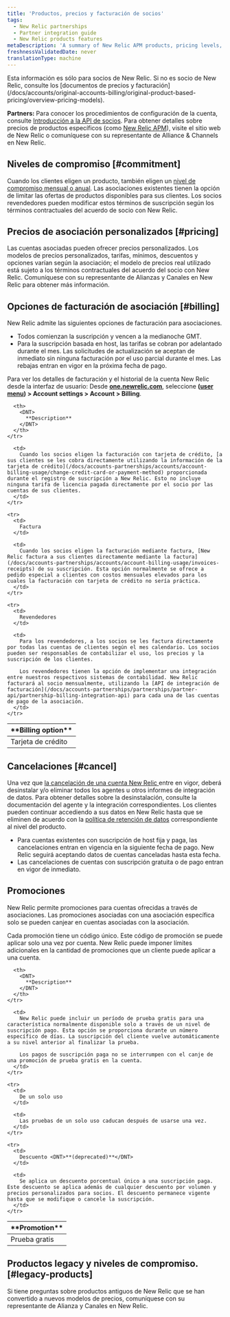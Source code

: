 ```yaml
---
title: 'Productos, precios y facturación de socios'
tags:
  - New Relic partnerships
  - Partner integration guide
  - New Relic products features
metaDescription: 'A summary of New Relic APM products, pricing levels, and billing options for partners and their customers.'
freshnessValidatedDate: never
translationType: machine
---
```


<Callout variant="important">
  Esta información es sólo para socios de New Relic. Si no es socio de New Relic, consulte los [documentos de precios y facturación](/docs/accounts/original-accounts-billing/original-product-based-pricing/overview-pricing-models).
</Callout>

<DNT>**Partners:**</DNT> Para conocer los procedimientos de configuración de la cuenta, consulte [Introducción a la API de socios](/docs/new-relic-partnerships/partner-integration-guide/partner-account-maintenance/partner-api). Para obtener detalles sobre precios de productos específicos (como [New Relic APM](http://newrelic.com/application-monitoring/pricing)), visite el sitio web de New Relic o comuníquese con su representante de Alliance & Channels en New Relic.

## Niveles de compromiso [#commitment]

Cuando los clientes eligen un producto, también eligen un [nivel de compromiso mensual o anual](/docs/accounts-partnerships/accounts/account-billing-usage/account-pricing-billing-options). Las asociaciones existentes tienen la opción de limitar las ofertas de productos disponibles para sus clientes. Los socios revendedores pueden modificar estos términos de suscripción según los términos contractuales del acuerdo de socio con New Relic.

## Precios de asociación personalizados [#pricing]

Las cuentas asociadas pueden ofrecer precios personalizados. Los modelos de precios personalizados, tarifas, mínimos, descuentos y opciones varían según la asociación; el modelo de precios real utilizado está sujeto a los términos contractuales del acuerdo del socio con New Relic. Comuníquese con su representante de Alianzas y Canales en New Relic para obtener más información.

## Opciones de facturación de asociación [#billing]

New Relic admite las siguientes opciones de facturación para asociaciones.

* Todos comienzan la suscripción y vencen a la medianoche GMT.
* Para la suscripción basada en host, las tarifas se cobran por adelantado durante el mes. Las solicitudes de actualización se aceptan de inmediato sin ninguna facturación por el uso parcial durante el mes. Las rebajas entran en vigor en la próxima fecha de pago.

Para ver los detalles de facturación y el historial de la cuenta New Relic desde la interfaz de usuario: Desde <DNT>**[one.newrelic.com](https://one.newrelic.com/all-capabilities)**</DNT>, seleccione <DNT>**([user menu](/docs/accounts/accounts-billing/general-account-settings/intro-account-settings)) > Account settings > Account > Billing**</DNT>.

<table>
  <thead>
    <tr>
      <th width={200}>
        <DNT>
          **Billing option**
        </DNT>
      </th>

      <th>
        <DNT>
          **Description**
        </DNT>
      </th>
    </tr>
  </thead>

  <tbody>
    <tr>
      <td>
        Tarjeta de crédito
      </td>

      <td>
        Cuando los socios eligen la facturación con tarjeta de crédito, [a sus clientes se les cobra directamente utilizando la información de la tarjeta de crédito](/docs/accounts-partnerships/accounts/account-billing-usage/change-credit-card-or-payment-method) proporcionada durante el registro de suscripción a New Relic. Esto no incluye ninguna tarifa de licencia pagada directamente por el socio por las cuentas de sus clientes.
      </td>
    </tr>

    <tr>
      <td>
        Factura
      </td>

      <td>
        Cuando los socios eligen la facturación mediante factura, [New Relic factura a sus clientes directamente mediante la factura](/docs/accounts-partnerships/accounts/account-billing-usage/invoices-receipts) de su suscripción. Esta opción normalmente se ofrece a pedido especial a clientes con costos mensuales elevados para los cuales la facturación con tarjeta de crédito no sería práctica.
      </td>
    </tr>

    <tr>
      <td>
        Revendedores
      </td>

      <td>
        Para los revendedores, a los socios se les factura directamente por todas las cuentas de clientes según el mes calendario. Los socios pueden ser responsables de contabilizar el uso, los precios y la suscripción de los clientes.

        Los revendedores tienen la opción de implementar una integración entre nuestros respectivos sistemas de contabilidad. New Relic facturará al socio mensualmente, utilizando la [API de integración de facturación](/docs/accounts-partnerships/partnerships/partner-api/partnership-billing-integration-api) para cada una de las cuentas de pago de la asociación.
      </td>
    </tr>
  </tbody>
</table>

## Cancelaciones [#cancel]

Una vez que [la cancelación de una cuenta New Relic ](/docs/accounts-partnerships/accounts/account-maintenance/cancel-or-delete-your-new-relic-account)entre en vigor, deberá desinstalar y/o eliminar todos los agentes u otros informes de integración de datos. Para obtener detalles sobre la desinstalación, consulte la documentación del agente y la integración correspondientes. Los clientes pueden continuar accediendo a sus datos en New Relic hasta que se eliminen de acuerdo con la [política de retención de datos](/docs/accounts-partnerships/accounts/account-billing-usage/data-retention) correspondiente al nivel del producto.

* Para cuentas existentes con suscripción de host fija y paga, las cancelaciones entran en vigencia en la siguiente fecha de pago. New Relic seguirá aceptando datos de cuentas canceladas hasta esta fecha.
* Las cancelaciones de cuentas con suscripción gratuita o de pago entran en vigor de inmediato.

## Promociones

New Relic permite promociones para cuentas ofrecidas a través de asociaciones. Las promociones asociadas con una asociación específica solo se pueden canjear en cuentas asociadas con la asociación.

Cada promoción tiene un código único. Este código de promoción se puede aplicar solo una vez por cuenta. New Relic puede imponer límites adicionales en la cantidad de promociones que un cliente puede aplicar a una cuenta.

<table>
  <thead>
    <tr>
      <th width={200}>
        <DNT>
          **Promotion**
        </DNT>
      </th>

      <th>
        <DNT>
          **Description**
        </DNT>
      </th>
    </tr>
  </thead>

  <tbody>
    <tr>
      <td>
        Prueba gratis
      </td>

      <td>
        New Relic puede incluir un período de prueba gratis para una característica normalmente disponible solo a través de un nivel de suscripción pago. Esta opción se proporciona durante un número específico de días. La suscripción del cliente vuelve automáticamente a su nivel anterior al finalizar la prueba.

        Los pagos de suscripción paga no se interrumpen con el canje de una promoción de prueba gratis en la cuenta.
      </td>
    </tr>

    <tr>
      <td>
        De un solo uso
      </td>

      <td>
        Las pruebas de un solo uso caducan después de usarse una vez.
      </td>
    </tr>

    <tr>
      <td>
        Descuento <DNT>**(deprecated)**</DNT>
      </td>

      <td>
        Se aplica un descuento porcentual único a una suscripción paga. Este descuento se aplica además de cualquier descuento por volumen y precios personalizados para socios. El descuento permanece vigente hasta que se modifique o cancele la suscripción.
      </td>
    </tr>
  </tbody>
</table>

## Productos legacy y niveles de compromiso. [#legacy-products]

Si tiene preguntas sobre productos antiguos de New Relic que se han convertido a nuevos modelos de precios, comuníquese con su representante de Alianza y Canales en New Relic.
